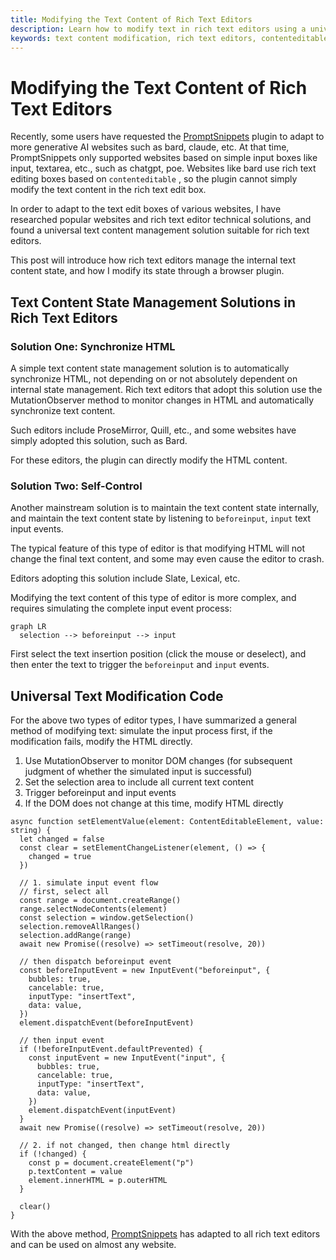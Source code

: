 ```yaml
---
title: Modifying the Text Content of Rich Text Editors
description: Learn how to modify text in rich text editors using a universal approach. Discover techniques for WYSIWYG. Explore a general method for editing text content that works across various editors.
keywords: text content modification, rich text editors, contenteditable, text content state management
---
```


<Language path="./change-text-in-contenteditable" type="zh" />

# **Modifying the Text Content of Rich Text Editors**

Recently, some users have requested the [PromptSnippets](https://chromewebstore.google.com/detail/promptsnippets/dkafkdphnlodjiggkpbokmponlkjfaco) plugin to adapt to more generative AI websites such as bard, claude, etc. At that time, PromptSnippets only supported websites based on simple input boxes like input, textarea, etc., such as chatgpt, poe. Websites like bard use rich text editing boxes based on `contenteditable` , so the plugin cannot simply modify the text content in the rich text edit box.

In order to adapt to the text edit boxes of various websites, I have researched popular websites and rich text editor technical solutions, and found a universal text content management solution suitable for rich text editors.

This post will introduce how rich text editors manage the internal text content state, and how I modify its state through a browser plugin.

## **Text Content State Management Solutions in Rich Text Editors**

### Solution One: Synchronize HTML

A simple text content state management solution is to automatically synchronize HTML, not depending on or not absolutely dependent on internal state management. Rich text editors that adopt this solution use the MutationObserver method to monitor changes in HTML and automatically synchronize text content.

Such editors include ProseMirror, Quill, etc., and some websites have simply adopted this solution, such as Bard.

For these editors, the plugin can directly modify the HTML content.

### Solution Two: Self-Control

Another mainstream solution is to maintain the text content state internally, and maintain the text content state by listening to `beforeinput`, `input` text input events.

The typical feature of this type of editor is that modifying HTML will not change the final text content, and some may even cause the editor to crash.

Editors adopting this solution include Slate, Lexical, etc.

Modifying the text content of this type of editor is more complex, and requires simulating the complete input event process:

```mermaid
graph LR
  selection --> beforeinput --> input

```

First select the text insertion position (click the mouse or deselect), and then enter the text to trigger the `beforeinput`  and `input`  events.

## Universal Text Modification Code

For the above two types of editor types, I have summarized a general method of modifying text: simulate the input process first, if the modification fails, modify the HTML directly.

1. Use MutationObserver to monitor DOM changes (for subsequent judgment of whether the simulated input is successful)
2. Set the selection area to include all current text content
3. Trigger beforeinput and input events
4. If the DOM does not change at this time, modify HTML directly

```tsx
async function setElementValue(element: ContentEditableElement, value: string) {
  let changed = false
  const clear = setElementChangeListener(element, () => {
    changed = true
  })

  // 1. simulate input event flow
  // first, select all
  const range = document.createRange()
  range.selectNodeContents(element)
  const selection = window.getSelection()
  selection.removeAllRanges()
  selection.addRange(range)
  await new Promise((resolve) => setTimeout(resolve, 20))

  // then dispatch beforeinput event
  const beforeInputEvent = new InputEvent("beforeinput", {
    bubbles: true,
    cancelable: true,
    inputType: "insertText",
    data: value,
  })
  element.dispatchEvent(beforeInputEvent)

  // then input event
  if (!beforeInputEvent.defaultPrevented) {
    const inputEvent = new InputEvent("input", {
      bubbles: true,
      cancelable: true,
      inputType: "insertText",
      data: value,
    })
    element.dispatchEvent(inputEvent)
  }
  await new Promise((resolve) => setTimeout(resolve, 20))

  // 2. if not changed, then change html directly
  if (!changed) {
    const p = document.createElement("p")
    p.textContent = value
    element.innerHTML = p.outerHTML
  }

  clear()
}
```

With the above method, [PromptSnippets](https://chromewebstore.google.com/detail/promptsnippets/dkafkdphnlodjiggkpbokmponlkjfaco) has adapted to all rich text editors and can be used on almost any website.